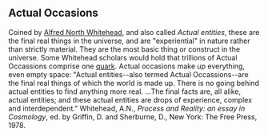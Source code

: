 ==Actual Occasions==
Coined by [[wikipedia:Alfred North Whitehead|Alfred North Whitehead]], and also called ''Actual entities'', these are the final real things in the universe, and are "experiential" in nature rather than strictly material.  They are the most basic thing or construct in the universe.  Some Whitehead scholars would hold that trillions of Actual Occassions comprise one [[wikipedia:quark|quark]].  Actual occasions make up everything, even empty space:  "Actual entities--also termed Actual Occassions--are the final real things of which the world is made up.  There is no going behind actual entities to find anything more real. ...The final facts are, all alike, actual entities; and these actual entities are drops of experience, complex and interdependent."  Whitehead, A.N., ''Process and Reality: an essay in Cosmology'', ed. by Griffin, D. and Sherburne, D., New York: The Free Press, 1978.